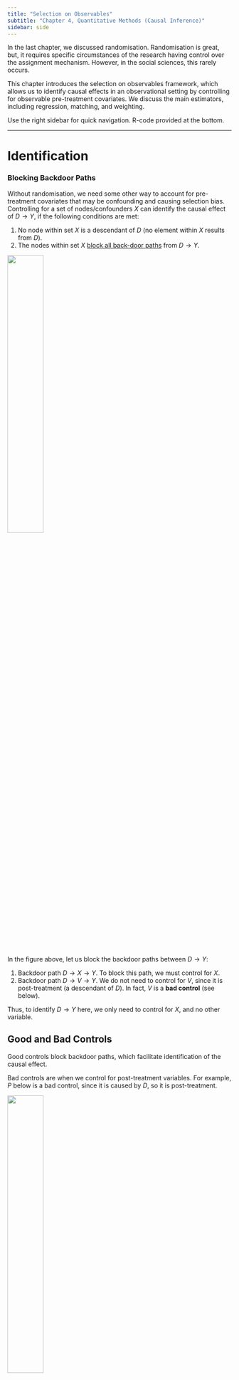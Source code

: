 ```yaml
---
title: "Selection on Observables"
subtitle: "Chapter 4, Quantitative Methods (Causal Inference)"
sidebar: side
---
```


In the last chapter, we discussed randomisation. Randomisation is great, but, it requires specific circumstances of the research having control over the assignment mechanism. However, in the social sciences, this rarely occurs.

This chapter introduces the selection on observables framework, which allows us to identify causal effects in an observational setting by controlling for observable pre-treatment covariates. We discuss the main estimators, including regression, matching, and weighting.

Use the right sidebar for quick navigation. R-code provided at the bottom.

------------------------------------------------------------------------

# **Identification**

### Blocking Backdoor Paths

Without randomisation, we need some other way to account for pre-treatment covariates that may be confounding and causing selection bias. Controlling for a set of nodes/confounders $X$ can identify the causal effect of $D \rightarrow Y$, if the following conditions are met:

1.  No node within set $X$ is a descendant of $D$ (no element within $X$ results from $D$).
2.  The nodes within set $X$ [block all back-door paths](causal.qmd#blocked-paths) from $D \rightarrow Y$.

![](images/clipboard-378311705.png){fig-align="center" width="40%"}

In the figure above, let us block the backdoor paths between $D \rightarrow Y$:

1.  Backdoor path $D \rightarrow X \rightarrow Y$. To block this path, we must control for $X$.
2.  Backdoor path $D \rightarrow V \rightarrow Y$. We do not need to control for $V$, since it is post-treatment (a descendant of $D$). In fact, $V$ is a **bad control** (see below).

Thus, to identify $D \rightarrow Y$ here, we only need to control for $X$, and no other variable.

::: {.callout-note collapse="true" appearance="simple"}
## Good and Bad Controls

Good controls block backdoor paths, which facilitate identification of the causal effect.

Bad controls are when we control for post-treatment variables. For example, $P$ below is a bad control, since it is caused by $D$, so it is post-treatment.

![](images/clipboard-1369053188.png){fig-align="center" width="40%"}

You also never want to control variables that only predict $D$. These are bad because controlling for these removes variation in $D$ that could be useful.

Neutral controls are ones that don't identify the causal effect, but improve efficiency. For example, $Q$ below affects $Y$, but there is no backdoor path. Controlling $Q$ will not help identification, but can control noise in $Y$ which may increase efficiency.

![](images/clipboard-1555756596.png){fig-align="center" width="40%"}
:::

<br />

### Identification Assumptions {#identification-assumptions}

Once we have determined the set of confounders $X$ that we need to control to block all backdoor paths, the assumptions needed for identification of causal effects are:

1.  **Conditional Ignorability** (also known as exogeneity or independence): Among units with identical confounder values $X_i$, treatment $D_i$ is as-if randomly assigned. Or in other words, potential outcomes are independent from treatment within each specific confounder value $X_i = x$.

$$
(Y_{0i}, Y_{1i}) \perp\!\!\!\!\perp D_i  \ | \ X_i = x, \quad \forall \ x \in \mathcal X
$$

This implies that for any given value of all confounders $X_i = x$, we know that potential outcomes $Y_{di}$ are equivalent between treatment and control:

$$
\begin{split}
\E(Y_{1i}|X_i = x) = \E(Y_{1i}|D_i = 1, X_i = x) = \E(Y_{1i}|D_i = 0, X_i = x) \\
\E(Y_{0i}|X_i = x) = \E(Y_{0i}|D_i = 1, X_i = x) = \E(Y_{0i}|D_i = 0, X_i = x)
\end{split}
$$ {#eq-independence}

2.  **Common Support**: for any unit $i$ with value of $X_i$, there is a non-zero probability that they could be assigned to both control $D_i = 0$ or treatment $D_i = 1$.

$$
0 < \P(D_i = 1 \ | X_i = x) < 1 \quad \forall \ x \in \mathcal X
$$

::: {.callout-note collapse="true" appearance="simple"}
## Example of Identification Assumptions

Imagine we have a theory that being abducted $D$ causes turning out to vote.

Blattman (2009) finds that age is the primary way violent groups chose to abduct individuals: abduction parties released young children and older adults, but kept all adolescent and young males.

That means our theory is that age $X$ affects selection into treatment $D$. Young children and older adults are less likely to get abducted $D$, while adolescent and young males are more likely $D$.
:::

<br />

### Identification of the ATE

With our assumptions above, we can identify the ATE. We start with the [conditional average treatment effect](causal.qmd#conditional-average-treatment-effect-cate), conditional on some value of confounders $X_i = x$. Note the properties shown in @eq-independence .

$$
\begin{align}
\tau_{CATE}(x) & = \E(Y_{1i} - Y_{0i} \ | \ X_i = x) \\
& = \E(Y_{1i}|X_i = x) - \E(Y_{0i}|X_i = x) && (\text{property of expectation}) \\
& = \E(Y_{1i}|D_i = 1, X_i = x) - \E(Y_{0i}|D_i = 0X_i = x) &&( \because \text{equation (1)} \ ) \\
& = \underbrace{\E(Y_i|D_i = 1, X_i = x)}_{\because \text{ observable}} - \underbrace{\E(Y_i|D_i = 0, X_i = x)}_{\because \text{ observable}}
\end{align}
$$ {#eq-cate}

Now, let us discuss the ATE, and plug in the CATE from @eq-cate to identify it:

$$
\begin{align}
\tau_{ATE} & = \E(Y_{1i} - Y_{0i}) \\
& = \int \underbrace{\E(Y_{1i} - Y_{0i} \ | \ X_i = x)}_{\tau_{CATE}(x)} d \ \underbrace{\P(X_i = x)}_{\text{weight}} && (\text{weighted average})\\
& = \int(\underbrace{\E(Y_i|D_i = 1, X_i) - \E(Y_i|D_i = 0, X_i)}_{\because \text{ equation (2)}})d \ \P(X_i = x)
\end{align}
$$ {#eq-ate}

Thus $\tau_{ATE}$ is identified as the weighted average of all the CATEs, who themselves are difference-in-means of the observed $Y_i$ at every possible value of $X_i = x$.

We assumed that the pre-treatment covariate $X$ is continuous. This is why we need an integral. However, we can simplify this if $X$ is discrete:

$$
\tau_{ATE} = \sum\limits_{x \in \mathcal X} ( \E(Y_i|D_i = 1, X_i = x) - \E(Y_i|D_i = 0, X_i = x)) \P(X_i = x) 
$$ {#eq-discreteate}

<br />

### Identification of the ATT

We can weaken conditional ignorability, and still identify the ATT. Only $Y_{0i}$ needs to be independent of $D_i$ for units with the same covariates $X_i$. Or in other words, $(Y_{0i}) \perp\!\!\!\perp D_i | X_i = x$. This implies:

$$
\E(Y_{0i}|X_i = x) = \E(Y_{0i}|D_i = 0, X_i = x) = \E(Y_{0i}|D_i = 1, X_i = x)
$$ {#eq-weak}

Start with the conditional ATT, using weakened conditional ignorability from @eq-weak :

$$
\begin{split}
\tau_{CATT}(x) & = \E(Y_{1i}-Y_{0i}|D_i = 1, X_i = x) \\
& = \E(Y_{1i}|D_i = 1, X_i = x) - \E(Y_{0i}|D_i = 1, X_i = x) \\
& = \E(Y_{1i}|D_i = 1, X_i = x) - \underbrace{\E(Y_{0i}|D_i = 0, X_i = x)}_{\because \text{ equation (5)}} \\
& = \underbrace{\E(Y_i|D_i=1, X_i = x)}_{\because \text{ observable}} - \underbrace{\E(Y_1|D_i = 0, X_i x)}_{\because \text{ observable}}
\end{split}
$$ {#eq-catt}

Now, look at the ATT, and plug in CATT from @eq-catt to identify it.

$$
\begin{align}
\tau_{ATT} & = \E(Y_{1i} - Y_{0i}|D_i = 1) \\
& = \int \underbrace{\E(Y_{1i} - Y_{0i}|D_i = 1, X_i = x)}_{\tau_{CATT}(x)}d \ \underbrace{\P(X_i = x|D_i = 1)}_{\P(X_i = x) \text{ within treated}} \\
& = \int (\underbrace{\E(Y_i|D_i = 1, X_i = x) - \E(Y_i|D_i = 0, X_i = x)}_{\because \text{ equation (6)}})d \ \P(X_i = x|D_i = 1)
\end{align}
$$

We can simplify this if $X$ is discrete:

$$
\tau_{ATT} = \sum\limits_{x \in \mathcal X} ( \E(Y_i|D_i = 1, X_i = x) - \E(Y_i|D_i = 0, X_i = x)) \P(X_i = x | D_i = 1)
$$

Even when all assumptions are met for identification of the ATE, the $\tau_{ATE}$ can be different than the $\tau_{ATT}$. This is because the weights $\P(X_i = x|D_i = 1)$ for the ATT are different than the ATE $\P(X_i = x)$.

<br />

<br />

------------------------------------------------------------------------

# **Parametric Estimators**

### Ordinary Least Squares Estimator

OLS is a natural approach for controlling for confounders $X$, since $\hat\beta_{OLS}$ estimates [partial out the effects of covariates](clm.qmd##regression-anatomy-and-controlling). OLS is a good estimator of $\tau_{ATE}$ under 2 conditions:

1.  **Constant treatment effect**: $\tau_i = Y_{1i} - Y_{0i}$ for all units $i$.
2.  **Linearity**: Potential outcomes are linear, and can be written as:

$$
Y_i(d) = \beta_0 + d\beta_1 + \mathbf X_i \gamma + \varepsilon_i \quad \text{for} \quad d = 0, 1
$$

Why these conditions? Suppose we have the above linear potential outcomes. We can show:

$$
\begin{align}
\tau_i & = Y_{1i} - Y_{0i} && (\text{definition of } \tau_i) \\
& = (\beta_0 + (1)\beta_1 + \mathbf X_i \gamma + \varepsilon_i) - (\beta_0 + (0)\beta_1 + \mathbf X_i \gamma + \varepsilon_i) && (\text{plug in } Y_i(1), Y_i(0) \ )\\
& = (\beta_0 + \beta_1 + \mathbf X_i \gamma + \varepsilon_i) - (\beta_0 + \mathbf X_i \gamma + \varepsilon_i) && (\text{multiply}) \\
& = \beta_0 + \beta_1 + \mathbf X_i \gamma + \varepsilon_i - \beta_0 - \mathbf X_i\gamma - \varepsilon_i && (\text{distribute negative sign})\\
& = \beta_1 && (\text{cancel out terms})
\end{align}
$$

Thus, we see $\tau_i = \beta_1$. We also know that conditional ignorability implies [zero-conditional mean](#0). Thus OLS is an unbiased and asymptotically consistent estimator of both $\beta_1$ and the ATE.

You should be cautious using OLS when assumption 2, **linearity**, is violated. We know the OLS is the [best linear predictor of the conditional expectation function](clm.qmd) in terms of mean squared error. Thus, $\beta_1$ will provide the best linear approximation to the population regression function.

This does not mean it is good - just the best linear approximation. How far your actual data is away from linearity will determine how good OLS is here.

You **should not use** OLS if you believe assumption 1, heterogeneity, is violated. The reasoning is explained below.

<br />

### OLS Bias under Heterogeneity

What if there are **heterogenous** treatment effects (where $\tau_i$ is different between units)? Standard OLS in this case is [**no longer** an unbiased estimator]{.underline} of the ATE. Recall the discrete identification of the ATE (in equation @eq-discreteate ) is a weighted average of CATEs:

$$
\hat\tau_{ATE} = \sum\limits_{x \in \mathcal X} ( \hat\tau_{CATE}(x)) \underbrace{\P(X_i = x)}_{\text{weight}} \\
$$

OLS, when there are non constant treatment effects, can also be rewritten as a weighted average of CATEs:

$$
\hat\beta_{OLS} = \sum\limits_{x \in \mathcal X} ( \hat\tau_{CATE}(x)) \underbrace{ \frac{\V(D_i|X_i = X)\P(X_i = x)}{\sum \V(D_i | X_i = x')\P(X_i = x')} }_{\text{weight}} \\
$$

Notice how the weights are different. The weights in the OLS are the conditional variances of $D_i$. This means that OLS is **not** an unbiased estimator of the ATE or ATT, but rather, a weighted average of the ATT and ATU.

OLS, under heterogeneity, actually provides an unbiased estimator of the **conditional variance weighted average treatment effect**. This is not the same as the ATE or the ATT. This estimand can also be described as a weighted average of the ATT and the ATU:

$$
\tau_{OLS} = w_1 \cdot \tau_{ATT} + w_0 \cdot \tau_{ATU}
$$

Where:

$$
\begin{split}
w_1 & = \frac{(1 - \P(D=1)) \V(\pi(X)|D = 0)}{\P(D=1)\V(\pi(X)|D=1) + (1-\P(D=1)\V(\pi(X)|D=0)} \\
w_0 & = 1 - w_1
\end{split}
$$

The reason for this is because regression is prone to extrapolation beyond common support - i.e. it can "estimate" potential outcomes for units that are not observed. This can lead to bias. This is in contrast to the subclassification estimator, which cannot be computed if there are missing observable outcomes for a substratum/category of $X$.

OLS also minimises estimation uncertainty by downweighting groups of $X_i$ where group-specific ATEs are less precisely estimated.

<br />

### Fully Interacted Estimator

The **Fully-Interacted Estimator**, a newly developed large-sample regression estimator (Lin 2013), solves the heterogeneity bias in the OLS estimator. The fully-interacted estimator takes the form:

$$
Y_i = \hat\alpha + D_i \widehat{\tau}_{int} + (\mathbf X_i - \mathbf {\bar X}) \hat\beta +D_i (\mathbf X_i - \mathbf{\bar X}) \hat\gamma + \hat\varepsilon_i
$$

-   Where $X_i$ are covariate values sufficient to satisfy conditional independence.
-   Where $\bar X$ contains the sample means of all $X_i$ covariates.

This estimator $\hat\tau_{int}$ is technically biased when estimating $\tau_{ATE}$. However, the bias is arbitrarily small in large samples under conditional ignorability.

This estimator thus allows us to accurately estimate the ATE even under heterogenous treatment effects, assuming our sample size is sufficiently large.

::: {.callout-note collapse="true" appearance="simple"}
## Other Solutions to the OLS Bias under Heterogeneity

There are a few other solutions to this issue of OLS bias under heterogeneity:

1.  **Doubly-robust estimation** uses a weighted average of regression and IPW estimators, which will be asymptotically consistent as long as the regression model is correctly specified.
2.  **Matching as pre-processing** uses matching to make treatment and control groups similar, then runs regression models to estimate causal effects.
:::

<br />

<br />

------------------------------------------------------------------------

# **Nonparametric Estimators**

### Subclassification Estimator

Using the discrete identification of the ATE shown in @eq-discreteate , we can instead use the sample equivalents to get the **subclassification estimator**:

$$
\hat\tau_{ATE} = \sum\limits_{j=1}^M \underbrace{(\bar Y_{1j} - \bar Y_{0j})}_{\tau_{CATE}(j)} \underbrace{\frac{n_j}{n}}_{\text{weight}}
$$

-   Where $M$ is the number of levels/categories of $X$, and $j$ is one specific level/category of $X$.
-   Where $n_j$ is the number of units in a level/category $j$ of $X$.
-   Where $\bar Y_{dj}$ is the mean outcome for units with $D_i = d$ in level/category $j$ of $X$.

More intuitively, the procedure is as follows:

1.  Choose one specific value for all covaraites $X$. Find the ATE within this specific value of $X$.
2.  Multiply that average treatment effect by the number of observations that meet this specific value of $X$ divided by the total number of units.
3.  Do this for every possible values of all covaraites $X$, then sum up all the weighted average treatment effects to get the overall ATE.

For subclassificaion to be possible, within each level $j$ of covariate $X$, there must be at least one unit in control $D=0$ and treatment $D=1$. Subclassification is not a particularly popular estimator, because it only works if all covariates are discrete, and only if you have a manageable amount of categories and covariates.

::: {.callout-note collapse="true" appearance="simple"}
## Subclassification with Multiple Confounders

Let us say we have 2 confounders, $X_1$ and $X_2$. Both confounders are categorical with 3 categories.

We would need to create $M=9$ levels of strata, for every possible combination of values of $X_1$ and $X_2$. Then, we would estimate the within-strata average treatment effect, and weight them.

This illustrates how with large amounts of confounders, you will need a huge number of stratum. This makes subclassification infeasible in many cases.
:::

::: {.callout-note collapse="true" appearance="simple"}
## Subclassification for the ATT

When pre-treatment covariate $X$ is discrete, the identification result of the ATT is:

$$
\tau_{ATT} = \sum\limits_{x \in \mathcal X} ( E(Y_i|D_i = 1, X_i = x) - E(Y_i|D_i = 0, X_i = x)) P(X_i = x | D_i = 1)
$$

We can calculate this within our give sample to get the subclassificaiton estimator:

$$
\hat\tau_{ATT} = \sum\limits_{j=1}^M(\bar Y_{1j} - \bar Y_{0j}) \frac{n_{1j}}{n_1}
$$

-   Where $M$ is the number of strata (levels/categories of $X$).
-   Where $n_j$ is the number of units in a level/category $j$ of $X$.
-   Where $n_{1j}$ is the number of treated cells $D = 1$ in a level/category $j$ of $X$.
-   Where $\bar Y_{dj}$ is the mean outcome for units with $D_i = d$ in level/category $j$ of $X$.
:::

<br />

### Matching Estimator

We have a [missing data problem](causal.qmd#observed-outcomes-and-missing-data) in causal inference: we do not know all the potential outcomes. Matching "estimates" missing potential outcomes of a unit.

For each observation in the treated group, matching finds an observation in the untreated group that have the most similar values of a set of pre-treatment covariates $X$. Thus, we have pairs of treatment-control observations that act as counterfactuals. We can estimate the ATT as the average difference in observed outcomes within the pairs:

$$
\hat\tau_{ATT} = \frac{1}{n_1} \sum\limits_{i:D_i = 1}(Y_i - \widetilde{Y_i})
$$

-   Where $n_1$ is the number of units in the treatment group.
-   Where $Y_i$ is the unit's observed $Y$ in the treatment group.
-   Where $\tilde Y_i$ is unit $i$'s closest neighbour in the untreated group.

Sometimes, a treatment unit may not have one close control unit to match to. Instead, we could use a combination of control units to match to the treatment unit, and use the average $Y$ of those combination of control units to approximate a more accurate match.

Suppose we use $M_i$ number of close control units to match to a treatment unit $i$. Then, the matching estimator would be defined as follows:

$$
\hat\tau_{ATT} = \frac{1}{n_1} \sum\limits_{i:D_i = 1}(Y_i - \left(\frac{1}{M_i} \sum\limits_{m=1}^{M_i} \widetilde{Y_{i_m}}\right))
$$

Where $\widetilde{Y_{i_m}}$ is the obsered outcome for the $m$th match of unit $i$.

::: {.callout-note collapse="true" appearance="simple"}
## Choices during Matching

We have to make several choices when conducting matching.

1.  **What covariates** to match on. We generally want to select a set of pre-treatment covariates $X$ such that these covariates ensure the conditional ignorability assumption is met.
2.  Match **with or without replacement**. Matching with replacement means that once you have used one control unit to match to a treatment unit, you can still use that same control unit to match to another treatment unit. This has advantages since you can ensure better and closer matches. However, matching without replacement is also possible.
3.  **How many to match**. You can decide to match multiple control units to one treatment unit, and use the average of the treatment units to approximate a true control unit. This may result in more accurate matches for treatment units that may not have a good single control unit to match to.

We can also choose to use more advanced matching methods, such as Mahalanobis Distance matching or Propensity Score matching, which are shown below. These are good for matching on more $X$.
:::

::: {.callout-note collapse="true" appearance="simple"}
## Weaknesses of Matching

Matching does not always create "perfect" matches. This means that the pairs matched together may not be identical to each other in terms of covariates $X$ or potential outcomes.

The inability to find exact matches can cause bias, especially for the more covariates we match on (see below).
:::

<br />

### Matching with Multiple Covariates

Consider that we $k>1$ number of confounders $X$. Now, we have to match observations in $k$ variables, which implies we are in a multidimensional $\mathbb R^k$ space. The most commonly used distance metric is **Mahalanobis** Distance - which measures the distance in $X_i$ between units $i$ and $j$:

$$
D_M (\mathbf X_i, \mathbf X_j) = \sqrt{(\mathbf X_i - \mathbf X_j)^T \boldsymbol\Sigma_X^{-1} (\mathbf X_i - \mathbf X_j)}, \quad \boldsymbol\Sigma_X \text{ is the variance-covariance matrix of X}
$$

However, when we try to match on more than one $X$ variable, we go from matching on a number line $\mathbb R^1$ to a $n$-dimensional space, $\mathbb R^n$. The search space increases exponentially as you increase the number of dimensions.

![](images/clipboard-2668193698.png){fig-align="center" width="60%"}

If we match on a one dimensional plane (say the horizontal line between 0 and 1 on the left), we can see our red line covers approximately 30% between 0 and 1. But in 3 dimensions, our red box covers a significantly less proportion of the entire cube. On the right, $d$ represents the dimensions. We can see as $d$ increases, the fraction of volume increases significantly slower relative to distance. Thus, with a bigger space, the distance between two units increases, so you get worse matches.

This curse of dimensionality creates a [bias](stats.qmd#finite-sample-properties-of-estimators) problem - since we get non-exact matches. The more dimensions you add, the worse it becomes.

::: {.callout-note collapse="true" appearance="simple"}
## More on Bias

The poor matches caused by increased dimensionality inject error into our estimates of missing potential outcomes.

The bias term as you increase the number of dimensions $k$, changes by $N^{(-1/k)}$. This implies no $\sqrt{n}$ consistency for $k>2$.

If $N_0$ (number of untreated units) is much larger than $N_1$ (number of treated units), bias will typically be smaller.

There are ways to correct this bias, including Abadie and Imbens (2011) Bias Correction method.

There is a new method: **Bias-corrected matching**, which estimates bias ineherent to mathching estimators via regression, then subtracts it from the matching estimate to correct for it.
:::

<br />

### Propensity Scores Matching

Propensity Score matching is an alternative way to match over many dimensions. The **propensity score** is an unobserved property, defined as the probability of a unit $i$ of receiving treatment:

$$
\pi(X_i) \equiv \P(D_i = 1|X_i)
$$

When supposing the [conditional ignorability and common support assumptions](#identification-assumptions), the propensity score $\pi(X_i)$ has the balancing property: $D_i \perp X_i \ | \ \pi(X_i)$. This implies that conditional ignorability holds on the propensity scores alone:

$$
(Y_{1i}, Y_{0i}) \perp\!\!\!\!\perp D_i \ | \ \pi(X_i)
$$

Thus, instead of conditioning on $X_i$ as we did in selection on observables, we can instead condition on $\pi (X_i)$, and still identify the causal estimand.

However, we do not actually observe $\pi (X_i)$. We estimate $\pi (X_i)$ with a binary response model, with outcome variable $D_i$, and explanatory variables $X_i$. This will get us a fitted probability $\P(D_i = 1) = \hat\pi(X_i)$.

Then, once we have the propensity score estimates $\hat\pi(X_i)$, we can do nearest neighbour matching with the propensity scores (in $\mathbb R^1$). This will allow us to identify the $\tau_{ATT}$.

The accurate estimation of $\tau_{ATT}$ implies an accurate prediction of the propensity scores $\pi(X_i)$. We can test our matched treatment and control groups to see if the balancing property holds for covariates $X_i$.

<br />

### Genetic Matching

<br />

<br />

------------------------------------------------------------------------

# **Weighting Estimator**

### Identification with Weighting

We know that the ATE can be written as a weighted average, as shown in @eq-discreteate . We can rewrite the $\tau_{ATE}$ as follows using observed potential outcomes outcomes and conditional ignorability ( @eq-independence ).

$$
\begin{split}
& = \sum\limits_{x \in \mathcal X} \underbrace{(\E(Y_{1i}|D_i = 1, X_i = x)}_{\because \text{ observed}} - \underbrace{\E(Y_{0i}|D_i = 0, X_i = x)}_{\because \text{ observed}})\P(X_i = x) \\
& = \sum\limits_{x \in \mathcal X}  (\underbrace{\E(Y_{1i}|X_i = x)}_{\because \text{ eq. (1)}} - \underbrace{\E(Y_{0i}|X_i = x)}_{\because \text{ eq. (1)}})\P(X_i = x) \\
& = \underbrace{\E[\E(Y_{1i}|X_i = x) - \E(Y_{0i}|X_i = x)]}_{\text{definition of weighted average}}
\end{split}
$$

Let us do an algebra trick - multiply both terms within the CATE by 1 (in blue):

$$
\begin{split}
& = \E \left [\E(Y_{1i}|X_i=x) \color{blue}{\frac{\pi(X_i)}{\pi(X_i)}}\color{black} - (\E(Y_{0i}|X_i=x) \color{blue}{\frac{1-\pi(X_i)}{1-\pi(X_i)}} \right] \\
& \color{black} = \E \left[ \frac{\E(Y_{1i}|X_i = x) \pi(X_i)}{\pi(X_i)} -  \frac{\E(Y_{0i}|X_i = x) (1-\pi(X_i))}{1-\pi(X_i)} \right]
\end{split}
$$

We know that propensity score $\pi(X_i) := \E(D_i|X_i = x)$. Thus, we can convert the above to:

$$
\begin{split}
& = \E \left[ \frac{\E(Y_{1i}|X_i = x)\E(D_i|X_i = x)}{\pi(X_i)} - \frac{\E(Y_{0i}|X_i = x)(1-\E(D_i|X_i = x))}{1-\pi(X_i)}\right] \\
& = \E \left[ \frac{\E(Y_{1i}|X_i = x)\E(D_i|X_i = x)}{\pi(X_i)} - \frac{\E(Y_{0i}|X_i = x)\E(1-D_i|X_i = x)}{1-\pi(X_i)}\right]
\end{split}
$$

$$
\begin{align}
& = \E \left[ \frac{\E(Y_{1i}D_i|X_i = x)}{\pi(X_i)} - \frac{\E(Y_{0i}(1-D_i)|X_i = x)}{1 - \pi(X_i)}\right] && (\text{property of expectation})\\
& = \E \left[ \E \left( \frac{Y_{1i}D_i}{\pi(X_i)} |X_i = x\right) - \E \left( \frac{Y_{0i}(1-D_i)}{1-\pi(X_i)} | X_i = x \right) \right] && (\text{property of expectation})\\
& = \E\left[ \E\left( \frac{Y_{1i}D_i}{\pi(X_i)} - \frac{Y_{0i}(1-D_i)}{1-\pi(X_i)} |X_i = x \right) \right]  && (\text{property of expectation})
\end{align}
$$

$$
\begin{align}
 & = \E\left( \frac{Y_{1i}D_i}{\pi(X_i)} - \frac{Y_{0i}(1-D_i)}{1-\pi(X_i)}\right) && (\text{LIE: } \E(X) = E[E(X|Y)] \ ) \\
& = \E\left( \frac{Y_{i}D_i}{\pi(X_i)} - \frac{Y_{i}(1-D_i)}{1-\pi(X_i)}\right) && (\text{observered outcome}) \\
& = \E \left( \frac{\color{blue}{Y_i} \color{black}D_i(1-\pi(X_i))-\color{blue}{Y_i}\color{black}(1-D_i)\pi(X_i)}{\pi(X_i)(1-\pi(X_i))}\right) &&(\text{getting common denom.}) \\
& = \E\left( Y_i \frac{D_i(1-\pi(X_i))-(1-D_i)\pi(X_i)}{\pi(X_i)(1-\pi(X_i))}\right) &&(\text{factor out }Y_i) \\
& = \E\left( Y_i \frac{D_i - D_i\pi(X_i)-(\pi(X_i) -D_i\pi(X_i))}{\pi(X_i)(1-\pi(X_i))}\right) &&(\text{distribute out}) \\
&  = \E\left( Y_i \frac{D_i \color{blue}{- D_i\pi(X_i)} \color{black}-\pi(X_i) \color{blue}{+ D_i\pi(X_i)}}{\pi(X_i)(1-\pi(X_i))}\right) &&(\text{distribute out negative})\\
& = \E\left( Y_i \frac{D_i -\pi(X_i) }{\pi(X_i)(1-\pi(X_i))}\right) && (\text{cancel out})\\
\end{align}
$$ {#eq-ateweight}

And thus, we have identified the ATE.

<br />

### Inverse Probability Weighting Estimator

An alternative use of propensity scores is weighting. As shown above, under conditional ignorability and common support, we can identify the ATE as:

$$
\tau_{ATE} = \E\left[ Y_i \times \underbrace{\frac{D_i - \pi(X_i)}{\pi(X_i) (1 - \pi(X_i))}}_{\text{weight}}\right]
$$

The **inverse probability weighting (IPW) estimator** is the sample estimator:

$$
\begin{split}
\hat\tau_{ATE} & = \frac{1}{N} \sum\limits_{i=1}^N \left(Y_i \frac{D_i - \hat\pi(X_i)}{\hat\pi(X_i) (1 - \hat\pi(X_i))} \right) \\
& = \frac{1}{N} \sum\limits_{i=1}^N \left(\frac{D_i Y_i}{\hat\pi(X_i)} - \frac{(1-D_i) Y_i}{1 - \hat\pi(X_i)} \right)
\end{split}
$$

-   The second equation is equivalent to the first, shown by @eq-ateweight .

Essentially, those who are unlikely to be treated but do get treated get weighted more, and individuals who are likely to be treated but do not get treated get weighted more.

::: {.callout-note collapse="true" appearance="simple"}
## Weighting Estimator for ATT

The identification of the ATT under both conditional ignorability and common support are:

$$
\tau_{ATT} = \frac{1}{\P(D = 1)} \times \E\left[ Y_i \times \underbrace{\frac{D_i - \pi(X_i)}{(1 - \pi(X_i))}}_{\text{weight}}\right]
$$

The sample IPW estimator would be:

$$
\begin{split}
\hat\tau_{ATT} & = \frac{1}{N_1}\sum\limits_{i=1}^N \left( Y_i \frac{D_i - \hat\pi(X_i)}{1 - \hat\pi(X_i)} \right) \\
& = \frac{1}{N_1} \sum\limits_{i=1}^N \left( D_iY_i - (1-D_i)Y_i \frac{\hat\pi(X_i)}{1 - \hat\pi(X_i)} \right)
\end{split}
$$
:::

The IPW estimator is [asymptotically consistent](stats.qmd#asymptotic-properties-of-estimators), but has very poor small sample properties. They are highly sensitive to extreme values of $\hat\pi(X_i)$. This generates high variance (inefficiency), and can produce significant bias under model mispecification.

<br />

<br />

------------------------------------------------------------------------

# **Falsification Tests**

### Testing Assumptions with Falsification

The stronger (bolder) our assumptions for identification, the less credible our results are. Selection on Observables involves a very strong and hard to verify assumption: [conditional ignorability](#identification-assumptions). Can we really be sure that we have controlled for all confounders $X_i$ needed to satisfy conditional ignorability?

**Placebo tests** are a type of falsification test to show evidence against our assumptions. Suppose that we make the assumption of conditional ignorability $(Y_{0i}, Y_{1i}) \perp D_i | X_i$. Suppose we are concerned about the presence of another confounder $U$ that is not included in $X_i$.

![](images/clipboard-1922523996.png){fig-align="center" width="45%"}

The presence of $U$ will **falsify** our conditional ignorability assumption, and means we cannot identify the causal effect of $D \rightarrow Y$.

::: {.callout-note collapse="true" appearance="simple"}
## Falsification vs. Validation

Falsification is a principle of trying to criticise our own research, rather than defend it. Falsification is about testing if our assumptions are not met. Failing a test provides evidence that our assumption is not met.

-   Ex. Covariates are balanced - thus there is **no evidence** that our assumptions are not met. We are not saying that our assumption is correct, just that there is no evidence against it.

Validation is the opposite - we test to see if there is evidence in favour of our assumptions.

-   Ex. Covariates are balanced - thus our assumptions are met.
:::

For falsification tests, we should not just pay attention to statistical significance - we must also pay attention to the magnitude of the point estimation.

<br />

### Placebo Outcome Test

A **placebo outcome test** utilities another alternative outcome variable $Y'$ that is caused by our hypothesised unobserved confounder $U$:

![](images/clipboard-1507754175.png){fig-align="center" width="45%"}

We can see that if $U$ does not exist, $D$ should have zero effect on the new outcome $Y'$. Thus, if $U$ is present, we should find a relationship between $D$ and $Y'$.

$$
Y'_i = \gamma + \delta D_i + \varepsilon_i
$$

-   If we find that there is an effect of $D$ on the new outcome $Y'$ (non-zero $\delta$), that is **evidence** that $U$ exists, and is **evidence to reject** our conditional ignorability assumption (falsifies our design - red flag!).
-   If you do not find an effect of $D$ on new outcome $Y'$ ($\delta = 0$) you find **no evidence** of $U$, and **no evidence to reject** our conditional ignorability assumption (fails to falsify our design).

We must be sure that $Y$ is not related to $Y'$ except through $D$ and $U$. If this is true, we just run our original research design but replace $Y$ with $Y'$.

<br />

### Placebo Treatment Test

A **placebo treatment test** involves some other treatment $D'$, that was assigned at the same time

![](images/clipboard-2903631229.png){fig-align="center" width="40%"}

We can see that if $U$ does not exist, the effect of $D'$ should have no effect on $Y$. If $U$ does exist, there should be some effect of $D'$ on $Y$.

$$
Y_i = \gamma + \delta D'_i + \varepsilon_i
$$

-   If we find that there is an effect of $D'$ on $Y$ (non-zero $\delta$), that is **evidence** that $U$ exists, and is **evidence to reject** our conditional ignorability assumption (falsifies our design - red flag!).
-   If you do not find an effect of $D'$ on $Y$ ($\delta = 0$) you find **no evidence** of $U$, and **no evidence to reject** our conditional ignorability assumption (fails to falsify our design).

We must be sure that $Y$ is not related to $D'$ except through $D$ and $U$. If this is true, we just run our original research design but replace $D$ with $D'$.

<br />

<br />

------------------------------------------------------------------------

# **Extension: Partial Identification**

### Decomposing the ATE

With falsification, we were concerned with what assumptions we needed to be not-false in order to identify the ATE. However, we can take a different approach - what can we learn about the ATE without any assumptions?

Let us decompose the ATE into parts:

$$
\begin{align}
\tau_{ATE}  = & \E(Y_{1i} - Y_{0i}) \\
& \\
 = & \E(Y_{1i} - Y_{0i} | D_i = 1) \P(D_i = 1) \\
& \quad - \E(Y_{1i} - Y_{0i}|D_i = 0)\P(D_i = 0)  && (\text{def. of weighted avg.})\\
& \\
= & [ \color{blue}{\E(Y_i |D_i = 1)} \color{black}- \color{red}{\E(Y_{0i}|D_i = 1)} \color{black}] \P(D_i = 1) \\
& \quad + [ \color{red}{\E(Y_{1i}|D_i = 0)} \color{black} - \color{blue}{\E(Y_i|D_i = 0)} \color{black}]\P(D_i = 0) && (\text{observed + unobserved})
\end{align}
$$

Some of the quantities are observed (in blue), and some of the quantities are unobserved (in red). Previously, we made assumptions (conditional ignorability, common support) to fill the unobserved quantities. But, we can make actually any assumption as possible.

<br />

### Nonparametric Bounds

One way to fill in our unobserved outcomes through the "best" and "worst" possible outcomes. This allows us to construct a plausible range of the ATE.

First, let us construct the worst-case scenario - the lowest possible $\tau$.

1.  $\E(Y_{0i}|D_i = 1) = Y_H$. Units in the treated $D_i=1$, their potential outcome $Y_{0i}$ will be the highest $Y$ possible, $Y_H$.
2.  $\E(Y_{1i}|D_i = 0) = Y_L$. Units in the control $D_i=0$, their unobserved potential outcome $Y_{1i}$ will be the lowest $Y$ possible, $Y_L$.

Thus, the lowest possible $\tau$ (sharp lower bound) is:

$$
\begin{split}
\tau_L = & [ \color{blue}{\E(Y_i |D_i = 1)} \color{black}  - \color{red}{Y_H} \color{black}] \P(D_i = 1) \\
& \quad + [ \color{red}{Y_L} \color{black} - \color{blue}{\E(Y_i|D_i = 0)} \color{black}]\P(D_i = 0)
\end{split}
$$

Now, let us construct the best-case scenario - the highest possible $\tau$.

1.  $\E(Y_{0i}|D_i = 1) = Y_L$. Units in the treated $D_i=1$, their potential outcome $Y_{0i}$ will be the lowest $Y$ possible, $Y_L$.
2.  $\E(Y_{1i}|D_i = 0) = Y_H$. Units in the control $D_i=0$, their unobserved potential outcome $Y_{1i}$ will be the highest $Y$ possible, $Y_H$.

Thus, the highest possible $\tau$ (sharp upper bound) is:

$$
\begin{split}
\tau_H = & [ \color{blue}{\E(Y_i |D_i = 1)} \color{black}  - \color{red}{Y_L} \color{black}] \P(D_i = 1) \\
& \quad + [ \color{red}{Y_H} \color{black} - \color{blue}{\E(Y_i|D_i = 0)} \color{black}]\P(D_i = 0)
\end{split}
$$

We know that the true $\tau_{ATE} \in [\tau_L, \tau_H]$.

<br />

### Monotone Treatment Selection Assumption

Our extreme case from above is not very useful. However, we can layer on assumptions to lower the possible $\tau$ values.

One assumption is the **Monotone Treatment Selection (MTS)** assumption. This assumption basically says that potential outcomes for units in treatment, are always higher than for those in the control.

$$
\begin{split}
& \E(Y_{0i}|D_i = 0) ≤ \overbrace{\E(Y_{0i}|D_i = 1)}^{\text{unobserved}} \\
& \underbrace{\E(Y_{1i} |D_i = 0)}_{\text{unobserved}} ≤ \E(Y_{1i} |D_i = 1)
\end{split}
$$

This is basically saying that selection bias is one-direction.

This implies a tighter sharp upper bound on $\tau$.

$$
\begin{align}
\tau_H = & [ \underbrace{\E(Y_i |D_i = 1)}_{\text{observed}}  - \color{red}{\E(Y_{0i}|D_i = 0)} \color{black}] \P(D_i = 1) \\
& \quad + [ \color{red}{\E(Y_{1i}|D_i =1)} \color{black} - \underbrace{\E(Y_i|D_i = 0)}_{\text{observed}}]\P(D_i = 0) \\
= & \E(Y_i|D_i = 1) - \E(Y_i|D_i = 0) && (\text{def. of weighted avg.})\\
\end{align}
$$

This indicates that the upper bound of plausible $\tau_{ATE}$ values is the naive estimator of differences in observed outcomes.

We can also make the reverse assumption, where selection bias is in the opposite direction. This means a tighter sharp lower bound $\underline\tau$. These assumptions help narrow our possible $\tau_{ATE}$ values, and can allow us to test if our estimated $\hat\tau$ is reasonable (within the plausible bounds).

<br />

<br />

------------------------------------------------------------------------

# **Implementation in R**

For all methods, you will need the *tidyverse* package:

```r
library(tidyverse)
library(MatchIt)
library(estimatr)
```

See how to perform each estimator in R:

::: {.callout-note collapse="true" appearance="simple"}
## Distance Matching

First, let us conduct nearest neighbour matching with Mahalanobis distance by using the *matchit()* function.

```r
match_object = MatchIt::matchit(D ~ X1 + X2 + X3,
                                data = my_data,
                                method = "nearest", #distance matching
                                distance = "mahalanobis")

# for output summary
summary(match_object)
```

Second, let us save the matched data with the *match.data()* function.

```r
match_data <- MatchIt::match.data(match_object,
                                  weights = 'nn_weights')
```

Third, we can test if matching worked by using a balance table and a love plot:

```r
# balance table
cobalt::bal.tab(D ~ X1 + X2 + X3, 
                data = match_data, # from the 2nd step
                weights = "nn_weights",
                disp = c("means", "sds"))

#love plot
cobalt::love.plot(match_object,
                  data = my_data, #original dataset
                  stars = 'raw')
```

Finally, we can estimate the treatment effect. There are two options - either using a weighted regression, or using the matching algorithm:

```r
# using weighted regression
estimate <- lm_robust(Y ~ D,
                      data = match_data, #data from step 2
                      weights = nn_weights)
summary(estimate)

## using the Matching package:
estimate = Matching::Match(Y = my_data$Y, #outcome
                           Tr = my_data$D, #treatment
                           X = my_data[,c("X1", "X2", "X3")], #covariates
                           M=1, #number of neighbours
                           BiasAdjust = TRUE, #for biased adjustment
                           Weight = 2)
summary(estimate)
```

You will have the estimates that you can use.
:::

::: {.callout-note collapse="true" appearance="simple"}
## Propensity Score Matching

First, we want to estimate propensity scores with a logistic regression (or a random forest):

```r
#logistic model
pscore_model = glm(D ~ X1 + X2,
                   data = my_data,
                   family = "binomial")

# estimate propensity scores
my_data$pscore_estimate = predict(pscore_model,
                                  my_data,
                                  type = "response")
```

Now, let us match with propensity scores:

```r
# match
match_object = MatchIt::matchit(D ~ pscore_estimate,
                                data = my_data,
                                method = "nearest",
                                distance = "Mahalanobis")

# save matched data
match_data <- MatchIt::match.data(match_object,
                                  weights = 'pscore_weights')
```

Third, we can test if matching worked with a balance table and a love plot:

```r
#balance table
cobalt::bal.tab(D ~ X1 + X2 + X3,
                data = match_data, #matched data from step 2
                weights = "pscore_weights",
                disp = c("means", "sds"))

#love plot
cobalt::love.plot(match_object,
                  data = my_data, #original dataset
                  addl = ~ X1 + X2 + X3,
                  stars = 'raw')
```

Finally, let us do the estimation:

```r
estimate <- lm_robust(Y ~ D,
                      data = match_data, #from step 2
                      weights = pscore_weights)
summary(estimate)
```
:::

::: {.callout-note collapse="true" appearance="simple"}
## Inverse Probability Weighting

First, we want to estimate propoensity scores with a logistic regression (or a random forest):

```r
#logistic model
pscore_model = glm(D ~ X1 + X2,
                   data = my_data,
                   family = "binomial")

# estimate propensity scores
my_data$pscore_estimate = predict(pscore_model,
                                  type = "response")
```

Second, we calculate the inverse probability weights based on the formula from earlier:

```r
my_data$ipweight = ifelse(my_data$D == 1, # condition
                       1/my_data$pscore_estimate,
                       1/(1-my_data$pscore_estimate))
```

Finally, we can estimate the ATE, or ATT, or use a weighted regression for the ATE:

```r
# ATE estimator
mean((my_data$D * my_data$Y) * my_data$ipweight - ((1 - my_data$D) * my_data$Y) * my_data$ipweight)

# ATT estimator
sum(my_data$D * my_data$Y - (1 - my_data$D) * my_data$Y * (my_data$pscore_estimate/(1 - my_data$pscore_estimate)))/sum(my_data$D)

# ATE with weighted regression
estimate <- lm_robust(Y ~ D, 
                      data = my_data,
                      weights = ipweight)
summary(estimate)
```
:::

::: {.callout-note collapse="true" appearance="simple"}
## OLS Estimator

For the OLS estimator, we can use the *lm_robust()* function:

```r
estimate <- lm_robust(Y ~ D + X1 + X2 + X3,
                      data = my_data)
summary(estimate)
```

We can also use the *fixest* package and the *feols()* function:

```r
library(fixest)

estimate <- feols(Y ~ D + X1 + X2 + X3,
                  data = my_data,
                  se = "hetero")
summary(estimate)
```
:::

::: {.callout-note collapse="true" appearance="simple"}
## Fully Interacted Estimator

For the fully interacted estimator, we can use the *lm_lin()* function.

```r
estimate <- lm_lin(Y ~ D,
                   covariates = ~ X1 + X2 + X3,
                   data = my_data)
summary(estimate)
```
:::
